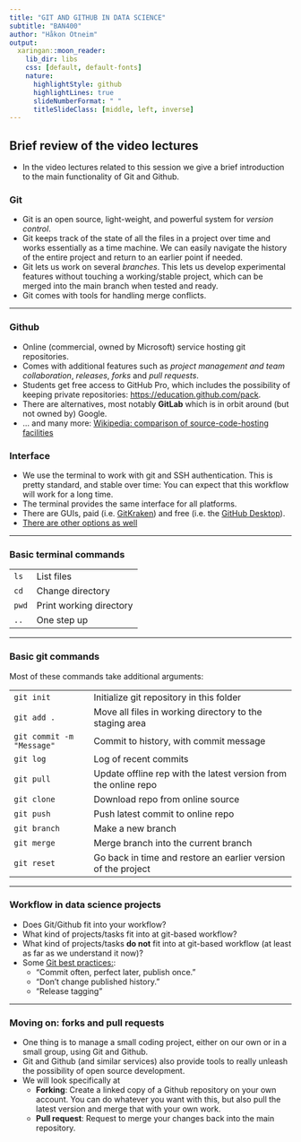 ```yaml
---
title: "GIT AND GITHUB IN DATA SCIENCE"
subtitle: "BAN400"
author: "Håkon Otneim"
output:
  xaringan::moon_reader:
    lib_dir: libs
    css: [default, default-fonts]
    nature:
      highlightStyle: github
      highlightLines: true
      slideNumberFormat: " "
      titleSlideClass: [middle, left, inverse]
---
```




## Brief review of the video lectures

- In the video lectures related to this session we give a brief introduction to the main functionality of Git and Github. 

### Git

- Git is an open source, light-weight, and powerful system for *version control*. 
- Git keeps track of the state of all the files in a project over time and works essentially as a time machine. We can easily navigate the history of the entire project and return to an earlier point if needed.
- Git lets us work on several *branches*. This lets us develop experimental features without touching a working/stable project, which can be merged into the main branch when tested and ready.
- Git comes with tools for handling merge conflicts.

---

### Github

- Online (commercial, owned by Microsoft) service hosting git repositories.
- Comes with additional features such as *project management and team collaboration*, *releases*, *forks* and *pull requests*.
- Students get free access to GitHub Pro, which includes the possibility of keeping private repositories: [https://education.github.com/pack](https://education.github.com/pack).
- There are alternatives, most notably **GitLab** which is in orbit around (but not owned by) Google.
- ... and  many more: [Wikipedia: comparison of source-code-hosting facilities](https://en.wikipedia.org/wiki/Comparison_of_source-code-hosting_facilities)

### Interface

- We use the terminal to work with git and SSH authentication. This is pretty standard, and stable over time: You can expect that this workflow will work for a long time.
- The terminal provides the same interface for all platforms.
- There are GUIs, paid (i.e. [GitKraken](gitkraken.com)) and free (i.e. the [GitHub Desktop](https://desktop.github.com/)).
- [There are other options as well](https://git-scm.com/downloads/guis)

---

### Basic terminal commands  

|          |                         |
| -------- | ------------------      |
| `ls`     | List files              |
| `cd`     | Change directory        |
| `pwd`    | Print working directory |
| `..`     | One step up             | 

---

### Basic git commands

Most of these commands take additional arguments:

|                           |                                                                 |
| ------------------------- | --------------------------------------------------------------- |
| `git init`                | Initialize git repository in this folder                        |
| `git add .`               | Move all files in working directory to the staging area         |
| `git commit -m "Message"` | Commit to history, with commit message                          |
| `git log`                 | Log of recent commits                                           |
| `git pull`                | Update offline rep with the latest version from the online repo |
| `git clone`               | Download repo from online source                                |
| `git push`                | Push latest commit to online repo                               |
| `git branch`              | Make a new branch                                               |
| `git merge`               | Merge branch into the current branch                            |
| `git reset`               | Go back in time and restore an earlier version of the project   |

---

### Workflow in data science projects

- Does Git/Github fit into your workflow?
- What kind of projects/tasks fit into at git-based workflow?
- What kind of projects/tasks **do not** fit into at git-based workflow (at least as far as we understand it now)?
- Some [Git best practices:](https://sethrobertson.github.io/GitBestPractices/):
    - "Commit often, perfect later, publish once."
    - "Don't change published history." 
    - "Release tagging"

---

### Moving on: forks and pull requests

- One thing is to manage a small coding project, either on our own or in a small group, using Git and Github.
- Git and Github (and similar services) also provide tools to really unleash the possibility of open source development.
- We will look specifically at
    - **Forking**: Create a linked copy of a Github repository on your own account. You can do whatever you want with this, but also pull the latest version and merge that with your own work.
    - **Pull request**: Request to merge your changes back into the main repository.
